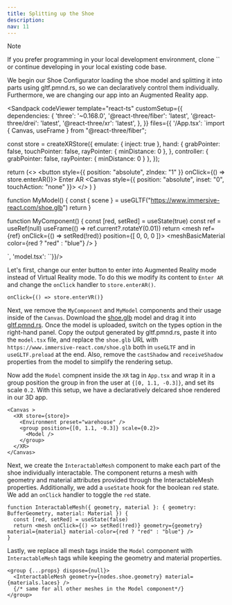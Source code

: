 ```yaml
---
title: Splitting up the Shoe
description:
nav: 11
---
```


> [!NOTE]
> If you prefer programming in your local development environment, clone `` or continue developing in your local existing code base.


We begin our Shoe Configurator loading the shoe model and splitting it into parts using gltf.pmnd.rs, so we can declaratively control them individually. Furthermore, we are changing our app into an Augmented Reality app.

<Sandpack codeViewer
  template="react-ts"
  customSetup={{
    dependencies: {
      'three': '~0.168.0',
      '@react-three/fiber': 'latest',
      '@react-three/drei': 'latest',
      '@react-three/xr': 'latest',
    },
  }}
  files={{
    '/App.tsx': `import { Canvas, useFrame } from "@react-three/fiber";

const store = createXRStore({ emulate: { inject: true }, hand: {
    grabPointer: false,
    touchPointer: false,
    rayPointer: { minDistance: 0 },
  },
  controller: { grabPointer: false, rayPointer: { minDistance: 0 } }, });

  return (<>
    <button style={{ position: "absolute", zIndex: "1" }} onClick={() => store.enterAR()}>
        Enter AR
    </button>
    <Canvas style={{ position: "absolute", inset: "0", touchAction: "none" }}>
      <XR store={store}>
        <Environment preset="warehouse" />
        <MyComponent />
        <MyModel />
      </XR>
    </Canvas>
    </>
  )
}

function MyModel() {
    const { scene } = useGLTF("https://www.immersive-react.com/shoe.glb")
    return <primitive object={scene} />
}

function MyComponent() {
    const [red, setRed] = useState(true)
    const ref = useRef<Mesh>(null)
    useFrame(() => ref.current?.rotateY(0.01)) 
    return <mesh ref={ref} onClick={() => setRed(!red)} position={[ 0, 0, 0 ]}>
        <boxGeometry/>
        <meshBasicMaterial color={red ? "red" : "blue"} />
    </mesh>
}

`, 'model.tsx': ``}}/>

Let's first, change our enter button to enter into Augmented Reality mode instead of Virtual Reality mode. To do this we modify its content to `Enter AR` and change the `onClick` handler to `store.enterAR()`.

```tsx
onClick={() => store.enterVR()}
```

Next, we remove the `MyComponent` and `MyModel` components and their usage inside of the `Canvas`. Download the <a download href="https://www.immersive-react.com/shoe.glb">shoe.glb</a> model and drag it into [gltf.pmnd.rs](gltf.pmnd.rs). Once the model is uploaded, switch on the types option in the right-hand panel. Copy the output generated by gltf.pmnd.rs, paste it into the `model.tsx` file, and replace the `shoe.glb` URL with `https://www.immersive-react.com/shoe.glb` both in `useGLTF` and in `useGLTF.preload` at the end. Also, remove the `castShadow` and `receiveShadow` properties from the model to simplify the rendering setup.

Now add the `Model` compnent inside the `XR` tag in `App.tsx` and wrap it in a group position the group in fron the user at `{[0, 1.1, -0.3]}`, and set its scale `0.2`. With this setup, we have a declaratively delcared shoe rendered in our 3D app.

```tsx
<Canvas >
  <XR store={store}>
    <Environment preset="warehouse" />
    <group position={[0, 1.1, -0.3]} scale={0.2}>
      <Model />
    </group>
  </XR>
</Canvas>
```

Next, we create the `InteractableMesh` component to make each part of the shoe individually interactable. The component returns a mesh with geometry and material attributes provided through the InteractableMesh properties. Additionally, we add a `useState` hook for the boolean `red` state. We add an `onClick` handler to toggle the `red` state.

```tsx
function InteractableMesh({ geometry, material }: { geometry: BufferGeometry, material: Material }) {
  const [red, setRed] = useState(false)
  return <mesh onClick={() => setRed(!red)} geometry={geometry} material={material} material-color={red ? "red" : "blue"} />
}
```

Lastly, we replace all mesh tags inside the `Model` component with `InteractableMesh` tags while keeping the geometry and material properties.

```tsx
<group {...props} dispose={null}>
  <InteractableMesh geometry={nodes.shoe.geometry} material={materials.laces} />
  {/* same for all other meshes in the Model component*/}
</group>
```

